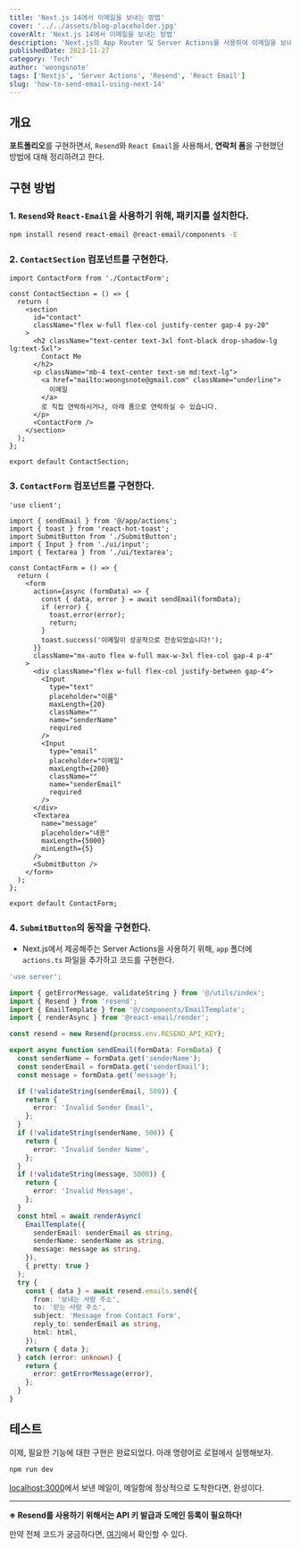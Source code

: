 ```yaml
---
title: 'Next.js 14에서 이메일을 보내는 방법'
cover: '../../assets/blog-placeholder.jpg'
coverAlt: 'Next.js 14에서 이메일을 보내는 방법'
description: 'Next.js의 App Router 및 Server Actions를 사용하여 이메일을 보내는 방법'
publishedDate: 2023-11-27
category: 'Tech'
author: 'woongsnote'
tags: ['Nextjs', 'Server Actions', 'Resend', 'React Email']
slug: 'how-to-send-email-using-next-14'
---
```


## 개요

**포트폴리오**를 구현하면서, `Resend`와 `React Email`을 사용해서, **연락처 폼**을 구현했던 방법에 대해
정리하려고 한다.

## 구현 방법

### 1. `Resend`와 `React-Email`을 사용하기 위해, 패키지를 설치한다.

```bash
npm install resend react-email @react-email/components -E
```

### 2. `ContactSection` 컴포넌트를 구현한다.

```tsx title="ContactSection.tsx"
import ContactForm from './ContactForm';

const ContactSection = () => {
  return (
    <section
      id="contact"
      className="flex w-full flex-col justify-center gap-4 py-20"
    >
      <h2 className="text-center text-3xl font-black drop-shadow-lg lg:text-5xl">
        Contact Me
      </h2>
      <p className="mb-4 text-center text-sm md:text-lg">
        <a href="mailto:woongsnote@gmail.com" className="underline">
          이메일
        </a>
        로 직접 연락하시거나, 아래 폼으로 연락하실 수 있습니다.
      </p>
      <ContactForm />
    </section>
  );
};

export default ContactSection;
```

### 3. `ContactForm` 컴포넌트를 구현한다.

```tsx title="ContactForm.tsx"
'use client';

import { sendEmail } from '@/app/actions';
import { toast } from 'react-hot-toast';
import SubmitButton from './SubmitButton';
import { Input } from './ui/input';
import { Textarea } from './ui/textarea';

const ContactForm = () => {
  return (
    <form
      action={async (formData) => {
        const { data, error } = await sendEmail(formData);
        if (error) {
          toast.error(error);
          return;
        }
        toast.success('이메일이 성공적으로 전송되었습니다!');
      }}
      className="mx-auto flex w-full max-w-3xl flex-col gap-4 p-4"
    >
      <div className="flex w-full flex-col justify-between gap-4">
        <Input
          type="text"
          placeholder="이름"
          maxLength={20}
          className=""
          name="senderName"
          required
        />
        <Input
          type="email"
          placeholder="이메일"
          maxLength={200}
          className=""
          name="senderEmail"
          required
        />
      </div>
      <Textarea
        name="message"
        placeholder="내용"
        maxLength={5000}
        minLength={5}
      />
      <SubmitButton />
    </form>
  );
};

export default ContactForm;
```

### 4. `SubmitButton`의 동작을 구현한다.

- Next.js에서 제공해주는 Server Actions을 사용하기 위해, `app` 폴더에 `actions.ts` 파일을 추가하고 코드를 구현한다.

```ts title="app/actions.ts"
'use server';

import { getErrorMessage, validateString } from '@/utils/index';
import { Resend } from 'resend';
import { EmailTemplate } from '@/components/EmailTemplate';
import { renderAsync } from '@react-email/render';

const resend = new Resend(process.env.RESEND_API_KEY);

export async function sendEmail(formData: FormData) {
  const senderName = formData.get('senderName');
  const senderEmail = formData.get('senderEmail');
  const message = formData.get('message');

  if (!validateString(senderEmail, 500)) {
    return {
      error: 'Invalid Sender Email',
    };
  }
  if (!validateString(senderName, 500)) {
    return {
      error: 'Invalid Sender Name',
    };
  }
  if (!validateString(message, 5000)) {
    return {
      error: 'Invalid Message',
    };
  }
  const html = await renderAsync(
    EmailTemplate({
      senderEmail: senderEmail as string,
      senderName: senderName as string,
      message: message as string,
    }),
    { pretty: true }
  );
  try {
    const { data } = await resend.emails.send({
      from: '보내는 사람 주소',
      to: '받는 사람 주소',
      subject: 'Message from Contact Form',
      reply_to: senderEmail as string,
      html: html,
    });
    return { data };
  } catch (error: unknown) {
    return {
      error: getErrorMessage(error),
    };
  }
}
```

## 테스트

이제, 필요한 기능에 대한 구현은 완료되었다.
아래 명령어로 로컬에서 실행해보자.

```bash
npm run dev
```

[localhost:3000](localhost:3000)에서 보낸 메일이, 메일함에 정상적으로 도착한다면, 완성이다.

---

**※ Resend를 사용하기 위해서는 API 키 발급과 도메인 등록이 필요하다!**

만약 전체 코드가 궁금하다면, [여기](https://github.com/woongsnote/my-portfolio)에서 확인할 수 있다.
